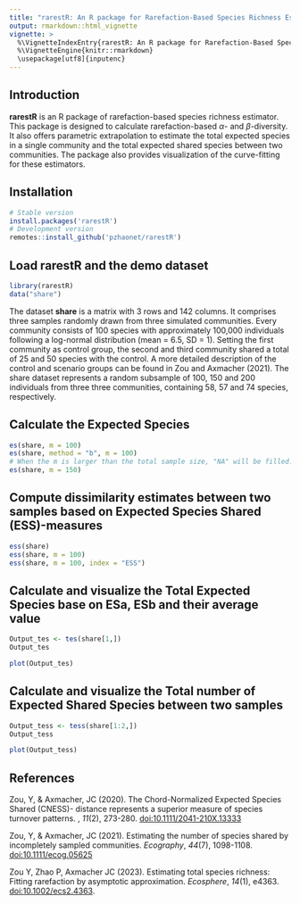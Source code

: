 ---
title: "rarestR: An R package for Rarefaction-Based Species Richness Estimator"
output: rmarkdown::html_vignette
vignette: >
  %\VignetteIndexEntry{rarestR: An R package for Rarefaction-Based Species Richness Estimator}
  %\VignetteEngine{knitr::rmarkdown}
  \usepackage[utf8]{inputenc}
---

## Introduction

**rarestR** is an R package of rarefaction-based species richness estimator. This package is designed to calculate rarefaction-based $\alpha$- and $\beta$-diversity. It also offers parametric extrapolation to estimate the total expected species in a single community and the total expected shared species between two communities. The package also provides visualization of the curve-fitting for these estimators.

## Installation

```{r, eval=FALSE}
# Stable version
install.packages('rarestR')
# Development version
remotes::install_github('pzhaonet/rarestR')
```

## Load rarestR and the demo dataset

```{r}
library(rarestR)
data("share")
```

The dataset **share** is a matrix with 3 rows and 142 columns. It comprises three samples randomly drawn from three simulated communities. Every community consists of 100 species with approximately 100,000 individuals following a log-normal distribution (mean = 6.5, SD = 1). Setting the first community as control group, the second and third community shared a total of 25 and 50 species with the control. A more detailed description of the control and scenario groups can be found in Zou and Axmacher (2021). The share dataset represents a random subsample of 100, 150 and 200 individuals from three three communities, containing 58, 57 and 74 species, respectively.

## Calculate the Expected Species

```{r}
es(share, m = 100)
es(share, method = "b", m = 100)
# When the m is larger than the total sample size, "NA" will be filled:
es(share, m = 150)
```

## Compute dissimilarity estimates between two samples based on Expected Species Shared (ESS)-measures

```{r}
ess(share)
ess(share, m = 100)
ess(share, m = 100, index = "ESS")
```

## Calculate and visualize the Total Expected Species base on ESa, ESb and their average value

```{r}
Output_tes <- tes(share[1,])
Output_tes
```

```{r, eval=FALSE}
plot(Output_tes)
```

## Calculate and visualize the Total number of Expected Shared Species between two samples

```{r}
Output_tess <- tess(share[1:2,])
Output_tess
```

```{r, eval=FALSE}
plot(Output_tess)
```

## References

Zou, Y, & Axmacher, JC (2020). The Chord-Normalized Expected Species Shared (CNESS)- distance represents a superior measure of species turnover patterns. , *11*(2), 273-280. [doi:10.1111/2041-210X.13333](https://doi.org/10.1111/2041-210X.13333)

Zou, Y, & Axmacher, JC (2021). Estimating the number of species shared by incompletely sampled communities. _Ecography_, *44*(7), 1098-1108. [doi:10.1111/ecog.05625]( https://doi.org/10.1111/ecog.05625)

Zou Y, Zhao P, Axmacher JC (2023). Estimating total species richness: Fitting rarefaction by asymptotic approximation.  _Ecosphere_, *14*(1), e4363. [doi:10.1002/ecs2.4363](https://doi.org/10.1002/ecs2.4363).
